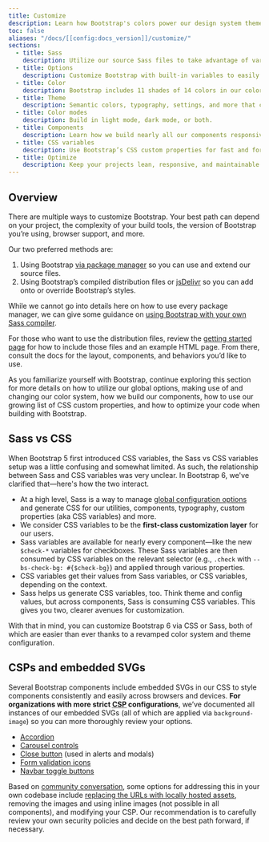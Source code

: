 ```yaml
---
title: Customize
description: Learn how Bootstrap's colors power our design system theme. Customize and extend Bootstrap with Sass, a boatload of global options, and plenty of global and component-specific CSS variables.
toc: false
aliases: "/docs/[[config:docs_version]]/customize/"
sections:
  - title: Sass
    description: Utilize our source Sass files to take advantage of variables, maps, mixins, and functions.
  - title: Options
    description: Customize Bootstrap with built-in variables to easily toggle global CSS preferences.
  - title: Color
    description: Bootstrap includes 11 shades of 14 colors in our color system that can be used to power our theme.
  - title: Theme
    description: Semantic colors, typography, settings, and more that can be customized to fit your brand.
  - title: Color modes
    description: Build in light mode, dark mode, or both.
  - title: Components
    description: Learn how we build nearly all our components responsively and with base and modifier classes.
  - title: CSS variables
    description: Use Bootstrap’s CSS custom properties for fast and forward-looking design and development.
  - title: Optimize
    description: Keep your projects lean, responsive, and maintainable so you can deliver the best experience.
---
```


## Overview

There are multiple ways to customize Bootstrap. Your best path can depend on your project, the complexity of your build tools, the version of Bootstrap you’re using, browser support, and more.

Our two preferred methods are:

1. Using Bootstrap [via package manager]([[docsref:/getting-started/download#package-managers]]) so you can use and extend our source files.
2. Using Bootstrap’s compiled distribution files or [jsDelivr]([[docsref:/getting-started/download#cdn-via-jsdelivr]]) so you can add onto or override Bootstrap’s styles.

While we cannot go into details here on how to use every package manager, we can give some guidance on [using Bootstrap with your own Sass compiler]([[docsref:/customize/sass]]).

For those who want to use the distribution files, review the [getting started page]([[docsref:/getting-started/introduction]]) for how to include those files and an example HTML page. From there, consult the docs for the layout, components, and behaviors you’d like to use.

As you familiarize yourself with Bootstrap, continue exploring this section for more details on how to utilize our global options, making use of and changing our color system, how we build our components, how to use our growing list of CSS custom properties, and how to optimize your code when building with Bootstrap.

## Sass vs CSS

When Bootstrap 5 first introduced CSS variables, the Sass vs CSS variables setup was a little confusing and somewhat limited. As such, the relationship between Sass and CSS variables was very unclear. In Bootstrap 6, we've clarified that—here's how the two interact.

- At a high level, Sass is a way to manage [global configuration options]([[docsref:/customize/options]]) and generate CSS for our utilities, components, typography, custom properties (aka CSS variables) and more.
- We consider CSS variables to be the **first-class customization layer** for our users.
- Sass variables are available for nearly every component—like the new `$check-*` variables for checkboxes. These Sass variables are then consumed by CSS variables on the relevant selector (e.g., `.check` with `--bs-check-bg: #{$check-bg}`) and applied through various properties.
- CSS variables get their values from Sass variables, or CSS variables, depending on the context.
- Sass helps us generate CSS variables, too. Think theme and config values, but across components, Sass is consuming CSS variables. This gives you two, clearer avenues for customization.

With that in mind, you can customize Bootstrap 6 via CSS or Sass, both of which are easier than ever thanks to a revamped color system and theme configuration.

## CSPs and embedded SVGs

Several Bootstrap components include embedded SVGs in our CSS to style components consistently and easily across browsers and devices. **For organizations with more strict <abbr title="Content Security Policy">CSP</abbr> configurations**, we’ve documented all instances of our embedded SVGs (all of which are applied via `background-image`) so you can more thoroughly review your options.

- [Accordion]([[docsref:/components/accordion]])
- [Carousel controls]([[docsref:/components/carousel#with-controls]])
- [Close button]([[docsref:/components/close-button]]) (used in alerts and modals)
- [Form validation icons]([[docsref:/forms/validation#server-side]])
- [Navbar toggle buttons]([[docsref:/components/navbar#responsive-behaviors]])

Based on [community conversation](https://github.com/twbs/bootstrap/issues/25394), some options for addressing this in your own codebase include [replacing the URLs with locally hosted assets]([[docsref:/getting-started/webpack#extracting-svg-files]]), removing the images and using inline images (not possible in all components), and modifying your CSP. Our recommendation is to carefully review your own security policies and decide on the best path forward, if necessary.

